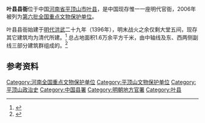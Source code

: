 {{coord|33|37|15|N|113|20|54|E|display=title|scale:10000}}
{{文物保护单位
| 级别 = 全国
| 名称 = 叶县县衙
| 图片 = Ye County Yamen Entrance - 10306564356.jpg
| 所在 = [[河南省|河南省]][[叶县|叶县]]
| 分类 = 古建筑
| 时代 = 明至清
| 编号 = [[第六批全国重点文物保护单位|第六批]]第637项
| 登录 = 2006年5月25日
}}
'''叶县县衙'''位于中国[[河南省|河南省]][[平顶山市|平顶山市]][[叶县|叶县]]，是中国现存惟一一座明代官衙，2006年被列为[[第六批全国重点文物保护单位|第六批全国重点文物保护单位]]。

叶县县衙始建于[[明代|明代]][[洪武|洪武]]二十九年（1396年），明末战火之余仅剩大堂五间，现存其它建筑均为清代所建。<ref>{{cite journal |title=叶县县衙 |author=潘民中 |journal=文史知识 |year=2010 |volume= |issue=11 |pages=47 |url=http://www.cqvip.com/qk/81236x/201011/35677667.html |access-date=2011-09-29 |archive-date=2019-07-26 |archive-url=https://web.archive.org/web/20190726074100/http://www.cqvip.com/qk/81236x/201011/35677667.html |dead-url=no }}</ref> 总占地面积1.6万余平方千米，由中轴线及东、西两侧副线三部分建筑群组成的。<ref>{{cite web|url=http://www.people.com.cn/GB/paper39/7759/739349.html|title=叶县明代县衙（江山胜迹）|publisher=人民网|date=2002年11月18日|accessdate=2011年9月29日|archive-date=2016年3月4日|archive-url=https://web.archive.org/web/20160304072935/http://www.people.com.cn/GB/paper39/7759/739349.html|dead-url=no}}</ref>

== 参考资料 ==
{{reflist}}

{{鹰城八景}}
{{河南全国重点文物保护单位}}

{{DEFAULTSORT:Ye}}
[[Category:河南全国重点文物保护单位|Category:河南全国重点文物保护单位]]
[[Category:平顶山文物保护单位|Category:平顶山文物保护单位]]
[[Category:平顶山政治史|Category:平顶山政治史]]
[[Category:中国县署|Category:中国县署]]
[[Category:明朝地方官署|Category:明朝地方官署]]
[[Category:叶县|Category:叶县]]
